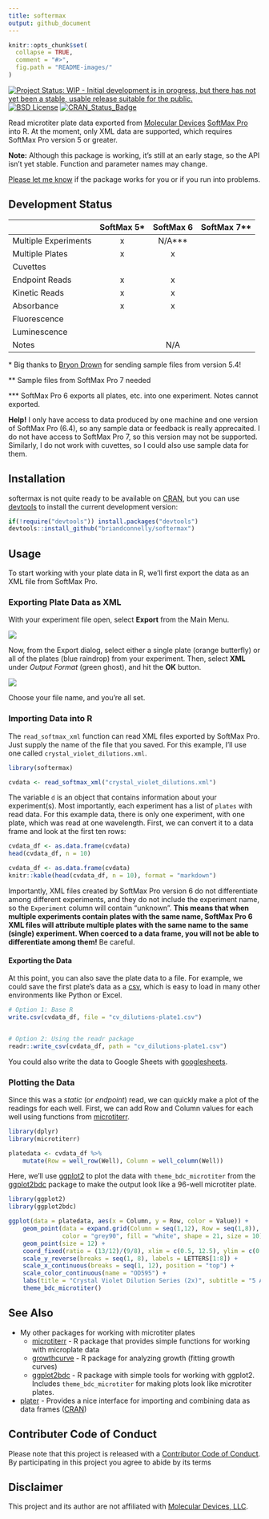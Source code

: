 ```yaml
---
title: softermax
output: github_document
---
```


```r
knitr::opts_chunk$set(
  collapse = TRUE,
  comment = "#>",
  fig.path = "README-images/"
)
```

[![Project Status: WIP - Initial development is in progress, but there has not yet been a stable, usable release suitable for the public.](http://www.repostatus.org/badges/latest/wip.svg)](http://www.repostatus.org/#wip)
[![BSD License](https://img.shields.io/badge/license-BSD-brightgreen.svg)](https://opensource.org/licenses/BSD-2-Clause)
[![CRAN_Status_Badge](http://www.r-pkg.org/badges/version/softermax)](https://cran.r-project.org/package=softermax)

Read microtiter plate data exported from [Molecular Devices](https://www.moleculardevices.com) [SoftMax Pro](https://www.moleculardevices.com/systems/microplate-readers/softmax-pro-7-software) into R.
At the moment, only XML data are supported, which requires SoftMax Pro version 5 or greater.

**Note:** Although this package is working, it's still at an early stage, so the API isn't yet stable.
Function and parameter names may change.

[Please let me know](https://github.com/briandconnelly/softermax/issues) if the package works for you or if you run into problems.


## Development Status

|                      | SoftMax 5\* | SoftMax 6 | SoftMax 7\*\* |
|----------------------|:---------:|:---------:|:---------:|
| Multiple Experiments | x         | N/A\*\*\* |            |
| Multiple Plates      | x         | x         |           |
| Cuvettes             |           |           |           |
| Endpoint Reads       | x         | x         |           |
| Kinetic Reads        | x         | x         |           |
| Absorbance           | x         | x         |           |
| Fluorescence         |           |           |           |
| Luminescence         |           |           |           |
| Notes                |           | N/A       |           |

\* Big thanks to [Bryon Drown](https://github.com/bdrown) for sending sample files from version 5.4!

\*\* Sample files from SoftMax Pro 7 needed

\*\*\* SoftMax Pro 6 exports all plates, etc. into one experiment. Notes cannot exported.

**Help!** I only have access to data produced by one machine and one version of SoftMax Pro (6.4), so any sample data or feedback is really apprecaited.
I do not have access to SoftMax Pro 7, so this version may not be supported.
Similarly, I do not work with cuvettes, so I could also use sample data for them.


## Installation

softermax is not quite ready to be available on [CRAN](http://cran.r-project.org), but you can use [devtools](http://cran.r-project.org/web/packages/devtools/index.html) to install the current development version:

```r
if(!require("devtools")) install.packages("devtools")
devtools::install_github("briandconnelly/softermax")
```


## Usage

To start working with your plate data in R, we'll first export the data as an XML file from SoftMax Pro.


### Exporting Plate Data as XML

With your experiment file open, select **Export** from the Main Menu.

![](README-images/main_menu.png)

Now, from the Export dialog, select either a single plate (orange butterfly) or all of the plates (blue raindrop) from your experiment.
Then, select **XML** under *Output Format* (green ghost), and hit the **OK** button.

![](README-images/export_details.png)

Choose your file name, and you're all set.


### Importing Data into R

The `read_softmax_xml` function can read XML files exported by SoftMax Pro.
Just supply the name of the file that you saved.
For this example, I'll use one called `crystal_violet_dilutions.xml`.

```r
library(softermax)

cvdata <- read_softmax_xml("crystal_violet_dilutions.xml")
```

The variable `d` is an object that contains information about your experiment(s).
Most importantly, each experiment has a list of `plates` with read data.
For this example data, there is only one experiment, with one plate, which was read at one wavelength.
First, we can convert it to a data frame and look at the first ten rows:

```r
cvdata_df <- as.data.frame(cvdata)
head(cvdata_df, n = 10)
```

```r
cvdata_df <- as.data.frame(cvdata)
knitr::kable(head(cvdata_df, n = 10), format = "markdown")
```

Importantly, XML files created by SoftMax Pro version 6 do not differentiate among different experiments, and they do not include the experiment name, so the `Experiment` column will contain "unknown".
**This means that when multiple experiments contain plates with the same name, SoftMax Pro 6 XML files will attribute multiple plates with the same name to the same (single) experiment. When coerced to a data frame, you will not be able to differentiate among them!** Be careful.


#### Exporting the Data

At this point, you can also save the plate data to a file.
For example, we could save the first plate's data as a [csv](https://en.wikipedia.org/wiki/Comma-separated_values), which is easy to load in many other environments like Python or Excel.

```r
# Option 1: Base R
write.csv(cvdata_df, file = "cv_dilutions-plate1.csv")


# Option 2: Using the readr package
readr::write_csv(cvdata_df, path = "cv_dilutions-plate1.csv")
```

You could also write the data to Google Sheets with [googlesheets](https://github.com/jennybc/googlesheets).


### Plotting the Data

Since this was a *static* (or *endpoint*) read, we can quickly make a plot of the readings for each well.
First, we can add Row and Column values for each well using functions from [microtiterr](https://github.com/briandconnelly/microtiterr).

```r
library(dplyr)
library(microtiterr)

platedata <- cvdata_df %>%
    mutate(Row = well_row(Well), Column = well_column(Well))
```

Here, we'll use [ggplot2](https://cran.r-project.org/package=ggplot2) to plot the data with `theme_bdc_microtiter` from the [ggplot2bdc](https://github.com/briandconnelly/ggplot2bdc) package to make the output look like a 96-well microtiter plate.


```r
library(ggplot2)
library(ggplot2bdc)

ggplot(data = platedata, aes(x = Column, y = Row, color = Value)) +
    geom_point(data = expand.grid(Column = seq(1,12), Row = seq(1,8)),
               color = "grey90", fill = "white", shape = 21, size = 10) +
    geom_point(size = 12) +
    coord_fixed(ratio = (13/12)/(9/8), xlim = c(0.5, 12.5), ylim = c(0.6, 8.4)) +
    scale_y_reverse(breaks = seq(1, 8), labels = LETTERS[1:8]) +
    scale_x_continuous(breaks = seq(1, 12), position = "top") +
    scale_color_continuous(name = "OD595") +
    labs(title = "Crystal Violet Dilution Series (2x)", subtitle = "5 April 2017") +
    theme_bdc_microtiter()
```


## See Also

- My other packages for working with microtiter plates
    - [microtiterr](https://github.com/briandconnelly/microtiterr) - R package that provides simple functions for working with microplate data
    - [growthcurve](https://github.com/briandconnelly/growthcurve) - R package for analyzing growth (fitting growth curves)
    - [ggplot2bdc](https://github.com/briandconnelly/ggplot2bdc) - R package with simple tools for working with ggplot2. Includes `theme_bdc_microtiter` for making plots look like microtiter plates.
- [plater](https://github.com/ropenscilabs/plater) - Provides a nice interface for importing and combining data as data frames ([CRAN](https://cran.r-project.org/package=plater))


## Contributer Code of Conduct

Please note that this project is released with a [Contributor Code of Conduct](CONDUCT.md). By participating in this project you agree to abide by its terms


## Disclaimer

This project and its author are not affiliated with [Molecular Devices, LLC](https://www.moleculardevices.com).
